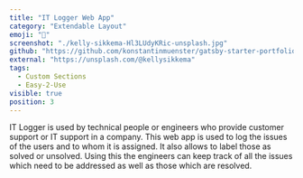 ```yaml
---
title: "IT Logger Web App"
category: "Extendable Layout"
emoji: "🧰"
screenshot: "./kelly-sikkema-Hl3LUdyKRic-unsplash.jpg"
github: "https://github.com/konstantinmuenster/gatsby-starter-portfolio-minimal"
external: "https://unsplash.com/@kellysikkema"
tags:
  - Custom Sections
  - Easy-2-Use
visible: true
position: 3
---
```


IT Logger is used by technical people or engineers who provide customer support or IT support in a company. This web app is used to log the issues of the users and to whom it is assigned. It also allows to label those as solved or unsolved. Using this the engineers can keep track of all the issues which need to be addressed as well as those which are resolved.
